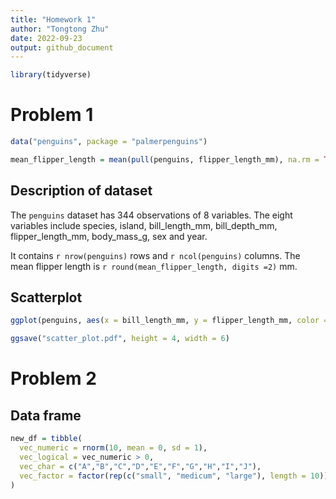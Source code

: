```yaml
---
title: "Homework 1"
author: "Tongtong Zhu"
date: 2022-09-23
output: github_document
---
```


```r
library(tidyverse)
```

# Problem 1

```r
data("penguins", package = "palmerpenguins")
```

```r
mean_flipper_length = mean(pull(penguins, flipper_length_mm), na.rm = TRUE)
```

## Description of dataset

The `penguins` dataset has 344 observations of 8 variables. The eight variables include species, island, bill_length_mm, bill_depth_mm, flipper_length_mm, body_mass_g, sex and year.

It contains `r nrow(penguins)` rows and `r ncol(penguins)` columns. The mean flipper length is `r round(mean_flipper_length, digits =2)` mm.

## Scatterplot

```r
ggplot(penguins, aes(x = bill_length_mm, y = flipper_length_mm, color = species)) + geom_point(na.rm = TRUE)

ggsave("scatter_plot.pdf", height = 4, width = 6)
```


# Problem 2

## Data frame

```r
new_df = tibble(
  vec_numeric = rnorm(10, mean = 0, sd = 1),
  vec_logical = vec_numeric > 0,
  vec_char = c("A","B","C","D","E","F","G","H","I","J"),
  vec_factor = factor(rep(c("small", "medicum", "large"), length = 10))
)

```






